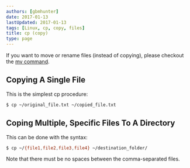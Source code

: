 ```yaml
---
authors: [gbmhunter]
date: 2017-01-13
lastUpdated: 2017-01-13
tags: [Linux, cp, copy, files]
title: cp (copy)
type: page
---
```


If you want to move or rename files (instead of copying), please checkout the [mv command](/programming/operating-systems/linux/programs/mv-move).

## Copying A Single File

This is the simplest cp procedure:

```sh
$ cp ~/original_file.txt ~/copied_file.txt
```

## Coping Multiple, Specific Files To A Directory

This can be done with the syntax:

```sh    
$ cp ~/{file1,file2,file3,file4} ~/destination_folder/
```

Note that there must be no spaces between the comma-separated files.
